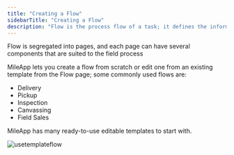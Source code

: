 ```yaml
---
title: "Creating a Flow"
sidebarTitle: "Creating a Flow"
description: "Flow is the process flow of a task; it defines the information that can be viewed and filled by the user when they are doing their job on the field."
---
```

Flow is segregated into pages, and each page can have several components that are suited to the field process

MileApp lets you create a flow from scratch or edit one from an existing template from the Flow page; some commonly used flows are:
- Delivery
- Pickup
- Inspection
- Canvassing
- Field Sales

MileApp has many ready-to-use editable templates to start with.

![usetemplateflow](../images/flow-usetemplate.png)